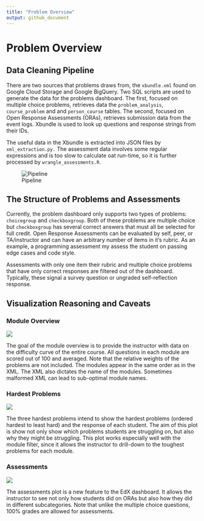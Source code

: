 ```yaml
---
title: "Problem Overview"
output: github_document
---
```


# Problem Overview

## Data Cleaning Pipeline

There are two sources that problems draws from, the `xbundle.xml` found on Google Cloud Storage and Google BigQuery. Two SQL scripts are used to generate the data for the problems dashboard. The first, focused on multiple choice problems, retrieves data the `problem_analysis`, `course_problem` and and `person_course` tables. The second, focused on Open Response Assessments (ORAs), retrieves submission data from the event logs. Xbundle is used to look up questions and response strings from their IDs.

The useful data in the Xbundle is extracted into JSON files by `xml_extraction.py.` The assessment data involves some regular expressions and is too slow to calculate oat run-time, so it is further processed by `wrangle_assessments.R`.

![Pipeline](img/yed_files/problems_pipeline.png)

## The Structure of Problems and Assessments

Currently, the problem dashboard only supports two types of problems: `choicegroup` and `checkboxgroup`. Both of these problems are multiple choice but `checkboxgroup` has several correct answers that must all be selected for full credit. Open Response Assessments can be evaluated by self, peer, or TA/instructor and can have an arbitrary number of items in it's rubric. As an example, a programming assessment my assess the student on passing edge cases and code style. 

Assessments with only one item their rubric and multiple choice problems that have only correct responses are filtered out of the dashboard. Typically, these signal a survey question or ungraded self-reflection response.

## Visualization Reasoning and Caveats

### Module Overview

![](img/visualizations/problems/chapter_overview.png)

The goal of the module overview is to provide the instructor with data on the difficulty curve of the entire course. All questions in each module are scored out of 100 and averaged. Note that the relative weights of the problems are not included. The modules appear in the same order as in the XML. The XML also dictates the name of the modules. Sometimes malformed XML can lead to sub-optimal module names.

### Hardest Problems

![](img/visualizations/problems/three_hardest_questions.png)

The three hardest problems intend to show the hardest problems (ordered hardest to least hard) and the response of each student. The aim of this plot is show not only show which problems students are struggling on, but also why they might be struggling. This plot works especially well with the module filter, since it allows the instructor to drill-down to the toughest problems for each module.

### Assessments

![](img/visualizations/problems/assessments.png)

The assessments plot is a new feature to the EdX dashboard. It allows the instructor to see not only how students did on ORAs but also how they did in different subcategories. Note that unlike the multiple choice questions, 100% grades are allowed for assessments.

